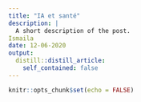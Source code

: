 ```yaml
---
title: "IA et santé"
description: |
  A short description of the post.
Ismaila
date: 12-06-2020
output:
  distill::distill_article:
    self_contained: false
---
```



```r
knitr::opts_chunk$set(echo = FALSE)
```



